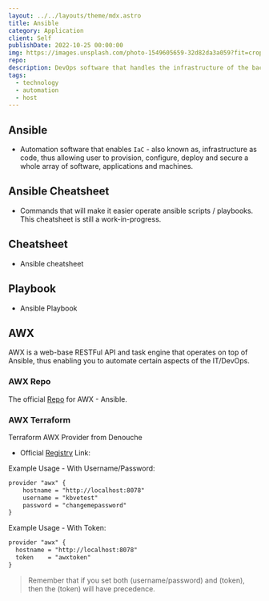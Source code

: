 ```yaml
---
layout: ../../layouts/theme/mdx.astro
title: Ansible
category: Application
client: Self
publishDate: 2022-10-25 00:00:00
img: https://images.unsplash.com/photo-1549605659-32d82da3a059?fit=crop&w=1400&h=700&q=75
repo:
description: DevOps software that handles the infrastructure of the backend through automation.
tags:
  - technology
  - automation
  - host
---
```


## Ansible

- Automation software that enables `IaC` - also known as, infrastructure as code, thus allowing user to provision, configure, deploy and secure a whole array of software, applications and machines.

## Ansible Cheatsheet

- Commands that will make it easier operate ansible scripts / playbooks. This cheatsheet is still a work-in-progress.

## Cheatsheet

- Ansible cheatsheet

## Playbook

- Ansible Playbook

## AWX

AWX is a web-base RESTFul API and task engine that operates on top of Ansible, thus enabling you to automate certain aspects of the IT/DevOps.

### AWX Repo

The official [Repo](https://github.com/ansible/awx) for AWX - Ansible.

### AWX Terraform

Terraform AWX Provider from Denouche

- Official [Registry](https://registry.terraform.io/providers/denouche/awx/latest/docs) Link:

Example Usage - With Username/Password:

```txt
provider "awx" {
    hostname = "http://localhost:8078"
    username = "kbvetest"
    password = "changemepassword"
}
```

Example Usage - With Token:

```txt
provider "awx" {
  hostname = "http://localhost:8078"
  token    = "awxtoken"
}
```

> Remember that if you set both (username/password) and (token), then the (token) will have precedence.
